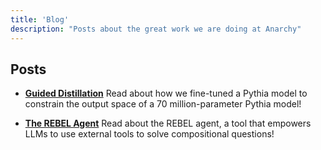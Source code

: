 ```yaml
---
title: 'Blog'
description: "Posts about the great work we are doing at Anarchy"
---
```


## Posts

- **[Guided Distillation](https://anarchy.ai/blog/guided_distillation)** Read about how we fine-tuned a Pythia model to constrain the output space of a 70 million-parameter Pythia model!

- **[The REBEL Agent](https://anarchy.ai/blog/rebel)** Read about the REBEL agent, a tool that empowers LLMs to use external tools to solve compositional questions!

